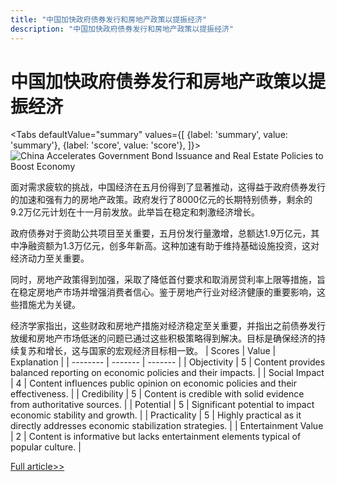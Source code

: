 ```yaml
---
title: "中国加快政府债券发行和房地产政策以提振经济"
description: "中国加快政府债券发行和房地产政策以提振经济"
---
```



# 中国加快政府债券发行和房地产政策以提振经济


<Tabs
	defaultValue="summary"
	values={[
	{label: 'summary', value: 'summary'},
	{label: 'score', value: 'score'},
]}>
<TabItem value="summary">
<img
  src="https://image.informedainews.com/2024/06/Eco-llR-1717494721-0.jpg"
  alt="China Accelerates Government Bond Issuance and Real Estate Policies to Boost Economy"
/>



面对需求疲软的挑战，中国经济在五月份得到了显著推动，这得益于政府债券发行的加速和强有力的房地产政策。政府发行了8000亿元的长期特别债券，剩余的9.2万亿元计划在十一月前发放。此举旨在稳定和刺激经济增长。

政府债券对于资助公共项目至关重要，五月份发行量激增，总额达1.9万亿元，其中净融资额为1.3万亿元，创多年新高。这种加速有助于维持基础设施投资，这对经济动力至关重要。

同时，房地产政策得到加强，采取了降低首付要求和取消房贷利率上限等措施，旨在稳定房地产市场并增强消费者信心。鉴于房地产行业对经济健康的重要影响，这些措施尤为关键。

经济学家指出，这些财政和房地产措施对经济稳定至关重要，并指出之前债券发行放缓和房地产市场低迷的问题已通过这些积极策略得到解决。目标是确保经济的持续复苏和增长，这与国家的宏观经济目标相一致。
</TabItem>
<TabItem value="score">
	| Scores     | Value   | Explanation |
	| -------- | ------- | ------- |
	| Objectivity  | 5    | Content provides balanced reporting on economic policies and their impacts.    |
	| Social Impact | 4     | Content influences public opinion on economic policies and their effectiveness.    |
	| Credibility    | 5    | Content is credible with solid evidence from authoritative sources.    |
	| Potential    | 5    | Significant potential to impact economic stability and growth.    |
	| Practicality    | 5    | Highly practical as it directly addresses economic stabilization strategies.    |
	| Entertainment Value    | 2    | Content is informative but lacks entertainment elements typical of popular culture.    |
</TabItem>
</Tabs>

[Full article>>](https://www.yicai.com/news/102135807.html)
